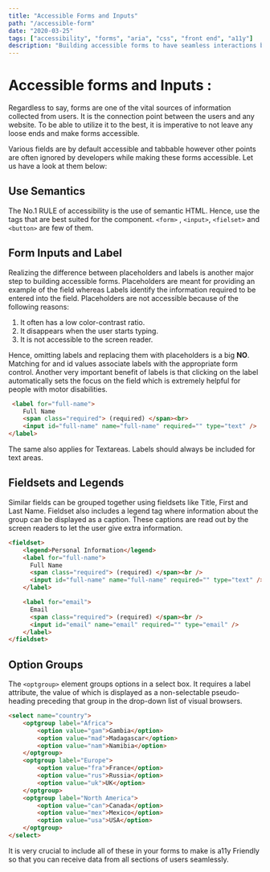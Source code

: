 ```yaml
---
title: "Accessible Forms and Inputs"
path: "/accessible-form"
date: "2020-03-25"
tags: ["accessibility", "forms", "aria", "css", "front end", "a11y"]
description: "Building accessible forms to have seamless interactions between the user the website."
---
```


# Accessible forms and Inputs :

Regardless to say, forms are one of the vital sources of information collected from users. It is the connection point between the users and any website. To be able to utilize it to the best, it is imperative to not leave any loose ends and make forms accessible.

Various fields are by default accessible and tabbable however other points are often ignored by developers while making these forms accessible. Let us have a look at them below:

## Use Semantics

The No.1 RULE of accessibility is the use of semantic HTML. Hence, use the tags that are best suited for the component. `<form>` , `<input>`, `<fielset>` and `<button>` are few of them.

## Form Inputs and Label

Realizing the difference between placeholders and labels is another major step to building accessible forms. Placeholders are meant for providing an example of the field whereas Labels identify the information required to be entered into the field.
Placeholders are not accessible because of the following reasons:

1. It often has a low color-contrast ratio.
2. It disappears when the user starts typing.
3. It is not accessible to the screen reader.

Hence, omitting labels and replacing them with placeholders is a big <strong>NO</strong>. Matching for and id values associate labels with the appropriate form control. Another very important benefit of labels is that clicking on the label automatically sets the focus on the field which is extremely helpful for people with motor disabilities.

```HTML
 <label for="full-name">
    Full Name
    <span class="required"> (required) </span><br>
    <input id="full-name" name="full-name" required="" type="text" />
</label>
```

The same also applies for Textareas. Labels should always be included for text areas.

## Fieldsets and Legends

Similar fields can be grouped together using fieldsets like Title, First and Last Name. Fieldset also includes a legend tag where information about the group can be displayed as a caption. These captions are read out by the screen readers to let the user give extra information.

```HTML
<fieldset>
    <legend>Personal Information</legend>
    <label for="full-name">
      Full Name
      <span class="required"> (required) </span><br />
      <input id="full-name" name="full-name" required="" type="text" />
    </label>

    <label for="email">
      Email
      <span class="required"> (required) </span><br />
      <input id="email" name="email" required="" type="email" />
    </label>
</fieldset>
```

## Option Groups

The `<optgroup>` element groups options in a select box. It requires a label attribute, the value of which is displayed as a non-selectable pseudo-heading preceding that group in the drop-down list of visual browsers.

```HTML
<select name="country">
    <optgroup label="Africa">
        <option value="gam">Gambia</option>
        <option value="mad">Madagascar</option>
        <option value="nam">Namibia</option>
    </optgroup>
    <optgroup label="Europe">
        <option value="fra">France</option>
        <option value="rus">Russia</option>
        <option value="uk">UK</option>
    </optgroup>
    <optgroup label="North America">
        <option value="can">Canada</option>
        <option value="mex">Mexico</option>
        <option value="usa">USA</option>
    </optgroup>
</select>
```

It is very crucial to include all of these in your forms to make is a11y Friendly so that you can receive data from all sections of users seamlessly.
